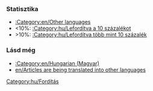 {{en/Bilingual box| Hu
| Ez az oldal egy listát ad a '''fordításban lévő cikkekről'''.
| ''This page provides an index for a wide range of '''articles are being translated into Hungarian''' in OpenTTD Wiki.<br/>Articles with {{en/s|Fordítás/Hu}} template automatically go here.''}}

===Statisztika===
*[[:Category:en/Other languages]]
*<10%: [[:Category:hu/Lefordítva a 10 százalékot]]
*>10%: [[:Category:hu/Lefordítva több mint 10 százalék]]

===Lásd még===
*[[:Category:en/Hungarian (Magyar)]]
*[[en/Articles are being translated into other languages]]
[[Category:hu/Fordítás]]